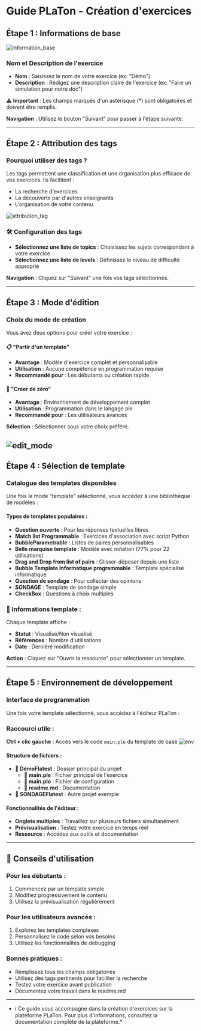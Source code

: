 # Guide PLaTon - Création d'exercices

## Étape 1 : Informations de base
![Information_base](../../../../public/screens/programming/avantPropos/1createExo.png)

### Nom et Description de l'exercice

- **Nom** : Saisissez le nom de votre exercice (ex: "Démo")
- **Description** : Rédigez une description claire de l'exercice (ex: "Faire un simulation pour notre doc")

⚠️ **Important** : Les champs marqués d'un astérisque (*) sont obligatoires et doivent être remplis.

**Navigation** : Utilisez le bouton "Suivant" pour passer à l'étape suivante.

---

## Étape 2 : Attribution des tags

### Pourquoi utiliser des tags ?
Les tags permettent une classification et une organisation plus efficace de vos exercices. Ils facilitent :
- La recherche d'exercices
- La découverte par d'autres enseignants
- L'organisation de votre contenu

![attribution_tag](../../../../public/screens/programming/avantPropos/2createExo.png)
### 🛠️ Configuration des tags
- **Sélectionnez une liste de topics** : Choisissez les sujets correspondant à votre exercice
- **Sélectionnez une liste de levels** : Définissez le niveau de difficulté approprié

**Navigation** : Cliquez sur "Suivant" une fois vos tags sélectionnés.

---

## Étape 3 : Mode d'édition

### Choix du mode de création
Vous avez deux options pour créer votre exercice :

#### 📋 "Partir d'un template"
- **Avantage** : Modèle d'exercice complet et personnalisable
- **Utilisation** : Aucune compétence en programmation requise
- **Recommandé pour** : Les débutants ou création rapide

#### 🔧 "Créer de zéro"
- **Avantage** : Environnement de développement complet
- **Utilisation** : Programmation dans le langage ple
- **Recommandé pour** : Les utilisateurs avancés

**Sélection** : Sélectionner sous votre choix préféré.

![edit_mode](../../../../public/screens/programming/avantPropos/3createExo.png)
---

## Étape 4 : Sélection de template

### Catalogue des templates disponibles
Une fois le mode "template" sélectionné, vous accédez à une bibliothèque de modèles :

#### Types de templates populaires :
- **Question ouverte** : Pour les réponses textuelles libres
- **Match list Programmable** : Exercices d'association avec script Python
- **BubbleParametrable** : Listes de paires personnalisables
- **Belle marquise template** : Modèle avec notation (77% pour 22 utilisations)
- **Drag and Drop from list of pairs** : Glisser-déposer depuis une liste
- **Bubble Template Informatique programmable** : Template spécialisé informatique
- **Question de sondage** : Pour collecter des opinions
- **SONDAGE** : Template de sondage simple
- **CheckBox** : Questions à choix multiples

### 📘 Informations template :
Chaque template affiche :
- **Statut** : Visualisé/Non visualisé
- **Références** : Nombre d'utilisations
- **Date** : Dernière modification

**Action** : Cliquez sur "Ouvrir la ressource" pour sélectionner un template.

---

## Étape 5 : Environnement de développement

### Interface de programmation
Une fois votre template sélectionné, vous accédez à l'éditeur PLaTon :

### Raccourci utile :
**Ctrl + clic gauche** : Accès vers le code `main.ple` du template de base
![env](../../../../public/screens/programming/avantPropos/5createExo.png)

#### Structure de fichiers :
- **📁 DémoFlatest** : Dossier principal du projet
  - **📄 main.ple** : Fichier principal de l'exercice
  - **📄 main.plo** : Fichier de configuration
  - **📄 readme.md** : Documentation
- **📁 SONDAGEFlatest** : Autre projet exemple

#### Fonctionnalités de l'éditeur :
- **Onglets multiples** : Travaillez sur plusieurs fichiers simultanément
- **Prévisualisation** : Testez votre exercice en temps réel
- **Ressource** : Accédez aux outils et documentation


---

## 📘 Conseils d'utilisation

### Pour les débutants :
1. Commencez par un template simple
2. Modifiez progressivement le contenu
3. Utilisez la prévisualisation régulièrement

### Pour les utilisateurs avancés :
1. Explorez les templates complexes
2. Personnalisez le code selon vos besoins
3. Utilisez les fonctionnalités de debugging

### Bonnes pratiques :
- Remplissez tous les champs obligatoires
- Utilisez des tags pertinents pour faciliter la recherche
- Testez votre exercice avant publication
- Documentez votre travail dans le readme.md

---

* ℹ️ Ce guide vous accompagne dans la création d'exercices sur la plateforme PLaTon. Pour plus d'informations, consultez la documentation complète de la plateforme.*